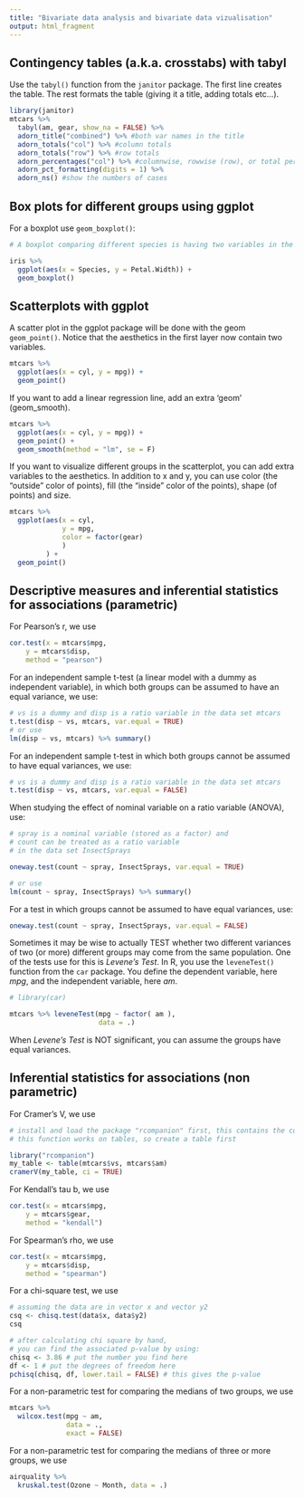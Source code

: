 ```yaml
---
title: "Bivariate data analysis and bivariate data vizualisation"
output: html_fragment
---
```


## Contingency tables (a.k.a. crosstabs) with tabyl

Use the `tabyl()` function from the `janitor` package. The first line creates the table. The rest formats the table (giving it a title, adding totals etc...).

```r

library(janitor)
mtcars %>% 
  tabyl(am, gear, show_na = FALSE) %>% 
  adorn_title("combined") %>% #both var names in the title
  adorn_totals("col") %>% #column totals
  adorn_totals("row") %>% #row totals
  adorn_percentages("col") %>% #columnwise, rowwise (row), or total percentages (all)
  adorn_pct_formatting(digits = 1) %>%
  adorn_ns() #show the numbers of cases

```


## Box plots for different groups using ggplot

For a boxplot use `geom_boxplot()`:

```r

# A boxplot comparing different species is having two variables in the aesthetics

iris %>% 
  ggplot(aes(x = Species, y = Petal.Width)) +
  geom_boxplot()

``` 


## Scatterplots with ggplot

A scatter plot in the ggplot package will be done with the geom `geom_point()`. Notice that the aesthetics in the first layer now contain two variables.

```r

mtcars %>% 
  ggplot(aes(x = cyl, y = mpg)) + 
  geom_point()

```

If you want to add a linear regression line, add an extra 'geom' (geom_smooth).

```r

mtcars %>% 
  ggplot(aes(x = cyl, y = mpg)) + 
  geom_point() +
  geom_smooth(method = "lm", se = F)

```

If you want to visualize different groups in the scatterplot, you can add extra variables to the aesthetics. In addition to x and y, you can use color (the “outside” color of points), fill (the “inside” color of the points), shape (of points) and size.

```r

mtcars %>% 
  ggplot(aes(x = cyl, 
             y = mpg, 
             color = factor(gear)
             )
         ) + 
  geom_point()

```
  
  
## Descriptive measures and inferential statistics for associations (parametric)

For Pearson's r, we use 

```r

cor.test(x = mtcars$mpg, 
    y = mtcars$disp,
    method = "pearson")

```
  
For an independent sample t-test (a linear model with a dummy as independent variable), in which both groups can be assumed to have an equal variance, we use: 

```r

# vs is a dummy and disp is a ratio variable in the data set mtcars
t.test(disp ~ vs, mtcars, var.equal = TRUE) 
# or use
lm(disp ~ vs, mtcars) %>% summary()

```

For an independent sample t-test in which both groups cannot be assumed to have equal variances, we use: 

```r

# vs is a dummy and disp is a ratio variable in the data set mtcars
t.test(disp ~ vs, mtcars, var.equal = FALSE) 

```

When studying the effect of nominal variable on a ratio variable (ANOVA), use: 

```r
# spray is a nominal variable (stored as a factor) and 
# count can be treated as a ratio variable 
# in the data set InsectSprays

oneway.test(count ~ spray, InsectSprays, var.equal = TRUE)

# or use
lm(count ~ spray, InsectSprays) %>% summary()

```

For a test in which groups cannot be assumed to have equal variances, use: 

```r

oneway.test(count ~ spray, InsectSprays, var.equal = FALSE)

```

Sometimes it may be wise to actually TEST whether two different variances of two (or more) different groups may come from the same population. One of the tests use for this is  *Levene's Test*. In R, you use the `leveneTest()` function from the `car` package. You define the dependent variable, here *mpg*, and the independent variable, here *am*.

```r
# library(car)

mtcars %>% leveneTest(mpg ~ factor( am ), 
                      data = .)
```

When *Levene's Test* is NOT significant, you can assume the groups have equal variances.
  
    
## Inferential statistics for associations (non parametric)

For Cramer's V, we use
  
```r

# install and load the package "rcompanion" first, this contains the command cramerV.
# this function works on tables, so create a table first

library("rcompanion")
my_table <- table(mtcars$vs, mtcars$am)
cramerV(my_table, ci = TRUE)
```

For Kendall's tau b, we use 

```r

cor.test(x = mtcars$mpg, 
    y = mtcars$gear,
    method = "kendall")
```

For Spearman's rho, we use 

```r

cor.test(x = mtcars$mpg, 
    y = mtcars$disp,
    method = "spearman")

```

For a chi-square test, we use 

```r

# assuming the data are in vector x and vector y2
csq <- chisq.test(data$x, data$y2)
csq

# after calculating chi square by hand, 
# you can find the associated p-value by using:
chisq <- 3.86 # put the number you find here
df <- 1 # put the degrees of freedom here
pchisq(chisq, df, lower.tail = FALSE) # this gives the p-value

```

For a non-parametric test for comparing the medians of two groups, we use

```r

mtcars %>% 
  wilcox.test(mpg ~ am, 
              data = .,
              exact = FALSE)
```


For a non-parametric test for comparing the medians of three or more groups, we use

```r

airquality %>% 
  kruskal.test(Ozone ~ Month, data = .)

```
